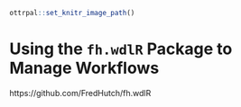 
```r
ottrpal::set_knitr_image_path()
```
# Using the `fh.wdlR` Package to Manage Workflows

https://github.com/FredHutch/fh.wdlR